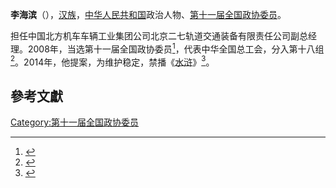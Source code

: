 '''李海滨'''（{{bd|1957年||}}），[[汉族|汉族]]，[[中华人民共和国|中华人民共和国]]政治人物、[[第十一届全国政协委员|第十一届全国政协委员]]。

担任中国北方机车车辆工业集团公司北京二七轨道交通装备有限责任公司副总经理。2008年，当选第十一届全国政协委员<ref>{{cite news|title=第十一届全国政协委员名单|url=http://www.indaa.com.cn/zt/2009qglh/zxzs/200903/t20090303_127573.html|accessdate=2013-04-09|newspaper=新华社北京1月25日电 中国人民政治协商会议第十一届全国委员会委员名单(共2237人，2008年1月25日政协第十届全国委员会常务委员会第二十次会议通过)|date=2008年1月25日|deadurl=yes|archiveurl=https://web.archive.org/web/20130928014403/http://www.indaa.com.cn/zt/2009qglh/zxzs/200903/t20090303_127573.html|archivedate=2013年9月28日|df=}}</ref>，代表中华全国总工会，分入第十八组<ref>{{cite news|title=全国政协信息-李海滨|url=http://www.cppcc.gov.cn/CMS/wylibary/showJcwyxtInfoWylibary.action?tabJcwyxt.guid=11W0005600&wytype=wjwy|accessdate=2013-04-11|newspaper=全国政协委员会|archive-date=2019-06-09|archive-url=https://web.archive.org/web/20190609145533/http://www.cppcc.gov.cn/CMS/wylibary/showJcwyxtInfoWylibary.action?tabJcwyxt.guid=11W0005600&wytype=wjwy|dead-url=no}}</ref>。2014年，他提案，为维护稳定，禁播《[[水浒|水浒]]》<ref>{{cite news|title=政协委员李海滨再提"雷案" 为维稳禁播《水浒》|url=http://www.sd.xinhuanet.com/news/2014-03/06/c_119631352.htm|accessdate=2014-03-06|newspaper=新华网|deadurl=yes|archiveurl=https://web.archive.org/web/20140306050554/http://www.sd.xinhuanet.com/news/2014-03/06/c_119631352.htm|archivedate=2014-03-06}}</ref>。

==參考文獻==
{{reflist}}
{{中国政治人物小作品}}

[[Category:第十一届全国政协委员|Category:第十一届全国政协委员]]